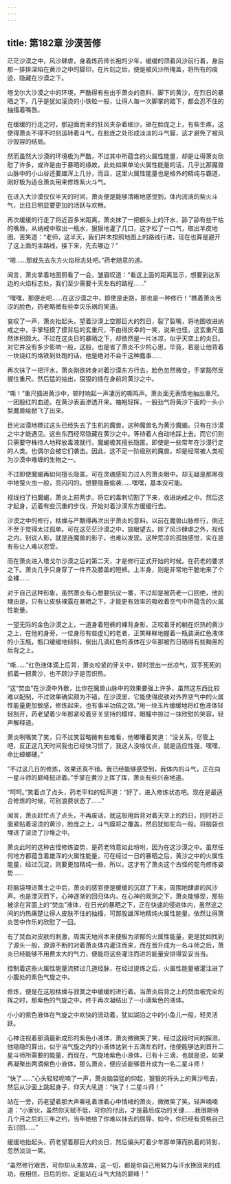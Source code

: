 ```yaml
---
---
---
```

title: 第182章 沙漠苦修
---



茫茫沙漠之中，风沙肆虐，身着炼药师长袍的少年，缓缓的顶着风沙前行着，身后那一排排深陷在黄沙之中的脚印，在片刻之后，便是被风沙所掩盖，将所有的痕迹，隐藏在沙漠之下。

塔戈尔大沙漠之中的环境，严酷得有些出乎萧炎的意料，脚下的黄沙，在烈日的暴晒之下，几乎是犹如滚烫的小铁粒一般，让得人每一次脚掌的踏下，都会忍不住的抽搐着嘴唇。

在缓缓的行走之时，那迎面而来的狂风夹杂着细沙，砸在脸庞之上，有些生疼，这使得萧炎不得不时刻运转着斗气，在脸庞之处形成淡淡的斗气膜，这才避免了被风沙毁容的结局。

然而虽然大沙漠的环境极为严酷，不过其中所蕴含的火属性能量，却是让得萧炎欣慰了许多，或许是由于暴晒的缘故，此处如果单论火属性能量的话，几乎比那魔兽山脉中的小山谷还要雄浑上几分，而且，这里火属性能量也是格外的精纯与霸道，刚好极为适合萧炎用来修炼紫火斗气。

在进入大沙漠仅仅半天的时间，萧炎便是能够清晰地感觉到，体内流淌的紫火斗气，比往日明显要更加的活跃与欢畅。

再次缓缓的行走了将近百多米距离，萧炎抹了一把额头上的汗水，舔了舔有些干枯的嘴唇，从纳戒中取出一瓶水，狠狠地灌了几口，这才松了一口气，取出羊皮地图，苦笑道：“老师，这半天，我们并未按照地图上的路线行进，现在也算是避开了这上面的主路线，接下来，先去哪边？”

“嗯……那就先去东方火焰标志处吧。”药老随意的道。

闻言，萧炎拿着地图照看了一会，皱眉叹道：“看这上面的距离显示，想要到达东边的火焰标志处，我们至少需要十天左右的路程……”

“嘿嘿，那便走吧……在这沙漠之中，即使是走路，那也是一种修行！”瞧着萧炎苦涩的脸色，药老略微有些幸灾乐祸的笑道。

哀叹了一声，萧炎抬起头，望着沙漠上空那巨大的烈日，裂了裂嘴，将地图收进纳戒之中，手掌轻摸了摸背后的玄重尺，不由得庆幸的一笑，说来也怪，这玄重尺虽然体积颇大。不过在这炎日的暴晒之下，却依然是一片冰凉，似乎天空上的炎日。对它并没有多少影响一般，这般，也是省了萧炎不少的心思，毕竟，若是让他背着一块烧红的烙铁到处跑的话，他是绝对不会干这种蠢事……

再次抹了一把汗水，萧炎刚欲转身对着沙漠东方行去，脸色忽然微变，手掌豁然反握住重尺。然后猛的抽出，狠狠的插在身前的黄沙之中。

“嘶！”重尺插进黄沙中，顿时响起一声凄厉的嘶鸣声。萧炎面无表情地抽出重尺。一团殷红的血迹。在黄沙表面渗透开来。袖袍轻挥，一股劲气将黄沙下面的一头小型魔兽给掀飞了出来。

目光淡漠地瞟过这头已经失去了生机的魔兽，这种魔兽名为黄沙魔蝎。只有在沙漠之中才能遇见。这些东西经常隐藏在黄沙之中。等待着人自动地踩上去。而它们则只需要守株待人地释放毒液就行。魔蝎极其擅长隐匿。即使是一些常年在沙漠行走的人类。也偶尔会被它们袭击。因此，这不足一阶级别的魔兽。却是经常被人类视为沙漠中难缠的生物之一。

不过即使魔蝎再如何擅长隐匿。可在灵魂感知力过人的萧炎眼中。却无疑是那黑夜中地萤火虫一般，亮闪闪的。想要隐蔽偷袭……嘿嘿，基本没可能。

视线扫了扫魔蝎，萧炎上前两步。将它的毒刺切割了下来，收进纳戒之中。然后这才起身，迈着有些沉重的步伐，开始对着沙漠东方缓缓行去。

沙漠之中的修行，枯燥与严酷得再次出乎萧炎的意料。以前在魔兽山脉修行，倒还不至于觉得太过孤单。可在这茫茫沙漠之中，放眼望去。除了风沙肆虐之外，视线之内，别说人影，就是连魔兽的影子，也难以发现。这种荒凉的孤独感觉，实在是有些让人难以忍受。

而在萧炎进入塔戈尔沙漠之后的第二天，才是修行正式开始的时候。在药老的要求之下。萧炎几乎只身穿了一件齐及膝盖的短裤。上半身，则是非常地干脆地来了个全裸……

对于自己这种形象，虽然萧炎有心想要抗议一番，不过却是被药老一口回绝，他的理由是，只有让皮肤裸露在暴晒之下，才能更有效率的吸收着空气中所蕴含的火属性能量。

一望无际的金色沙漠之上，一道身着短裤的裸背身影，正咬着牙的躺在炽热的黄沙之上，在他的身旁，一位身形有些虚幻的老者，正笑眯眯地握着一瓶装满红色液体的小玉瓶，瓶口缓缓地倾斜，倒出几滴红色的液体在少年那被烈日晒得有些黝黑的后背之上。

“嘶……”红色液体滴上后背，萧炎咬紧的牙关中，顿时泄出一丝凉气，双手死死的抓着一把黄沙，也不顾沙子是否炽热。

“这“焚血”在沙漠中外敷，比你在魔兽山脉中的效果要强上许多，虽然这东西比较难以配制，不过效果确实颇为不错，在沙漠里，它能使得皮肤对外界空气中的火属性能量更加敏感，修炼起来，也有事半功倍之效。”用一块玉片缓缓地将红色液体轻轻刮开，药老望着少年那紧咬着牙关坚持的模样，眼瞳中掠过一抹欣慰的笑容，轻声解释道。

萧炎咧嘴笑了笑，只不过笑容略微有些难看，他嘟囔着笑道：“没关系，尽管上吧，反正这几天时间我也已经快习惯了，我这人没啥优点，就是适应性强，嘿嘿，命比蟑螂硬。”

“不过这几日的修炼，效果还真不错。我已经能够感受到，我体内的斗气，正在向一星斗师的巅峰挺进着。”手掌在黄沙上挥了挥，萧炎有些兴奋地道。

“呵呵。”笑着点了点头，药老平和的轻声道：“好了，进入修炼状态吧。现在是最适合修炼的时候，可别浪费状态了……”

闻言，萧炎赶忙点了点头，不再废话，就这般用后背对着天空上的烈日，同时将正面紧贴着滚烫的黄沙，脸庞之上，斗气膜将之覆盖，然后犹如鸵鸟一般。将脑袋也埋进了滚烫了沙堆之中。

萧炎此时的这种古怪修炼姿势，是药老特意如此吩咐，因为在这沙漠之中。虽然任何地方都蕴含着雄浑的火属性能量，可在经过一日的暴晒之后，黄沙之中的火属性能量，经过沉淀，则要更加精纯一些，所以，这才有了萧炎这个古怪的鸵鸟修炼姿势……

将脑袋埋进黄土之中后，萧炎的感官便是缓缓的沉寂了下来，周围地肆虐的风沙声。也是湮灭而下，心神逐渐的回归体内，在心神的观测之下，萧炎能够现，那些被涂在背面上的“焚血”液体，在日光的暴晒之下，正在快速的侵进体内，虽然这之间的灼热痛楚让得人皮肤不住的抽搐，可那股雄浑地精纯火属性能量。依然让得萧炎苦中作乐的欣慰了一回。

有了焚血对皮肤的刺激，周围天地间本来便极为浓郁的火属性能量，更是犹如找到了源头一般，源源不断的对着萧炎体内灌注而来，而在晋升成为一名斗师之后，萧炎已经能够不用费太大的气力，便能将这些灌注而进的能量安排得妥妥当当。

控制着这些火属性能量流转过几道经脉，在经过提炼之后，火属性能量被灌注进了小腹处的紫色气旋之中。

修炼，便是在这般枯燥与寂寞之中缓缓的进行着。当萧炎后背之上的焚血被完全的挥之时，那紫色的气旋之中。终于再次凝结出了一小滴紫色的液体。

小小的紫色液体在气旋之中欢快的流动着，犹如湖泊之中的小鱼儿一般，轻灵活跃。

心神注视着那滴最新成形的紫色小液体，萧炎微微笑了笑，经过这段时间的探测，他隐隐的算出，似乎当气旋之内的小液体达到十五滴左右时，他便能够达到晋升二星斗师所需要的能量，而现在，气旋地紫色小液体，已有十三滴，也就是说，如果再凝聚出两滴紫色小液体，那么萧炎，便应该能够晋升成为一名二星斗师！

“快了……”心头轻轻呢喃了一声，萧炎脑袋猛的仰起，狠狠的将头上的黄沙甩去，然后从沙面上跳起身子，仰天大吼道：“快了！二星斗师！”

站在一旁，药老望着那大声嘶吼着泄着心中情绪的萧炎，微微笑了笑，轻声喃喃道：“小家伙，虽然你天赋不低，可你的付出，才是最后成功的关键……我很期待几个月之后的三年之约，当年她给了你难以抹去的屈辱，如今，你已经有资格自己去讨回……”

缓缓地抬起头，药老望着那巨大的炎日，然后偏头盯着少年那单薄而执着的背影，忽然淡淡一笑。

“虽然修行艰苦，可你却从未放弃，这一切，都是你自己用努力与汗水换回来的成功，我相信，日后的你，定能站在斗气大陆的巅峰！”